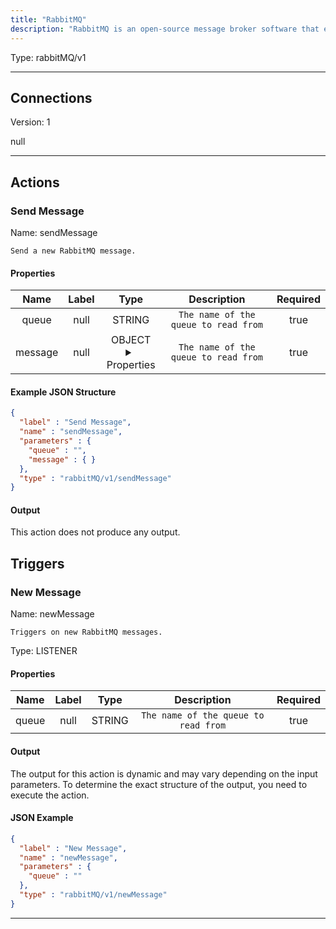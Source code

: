 ```yaml
---
title: "RabbitMQ"
description: "RabbitMQ is an open-source message broker software that enables efficient communication between different systems, applications, and services. It supports multiple messaging protocols and facilitates a reliable and flexible messaging system."
---
```




Type: rabbitMQ/v1

<hr />



## Connections

Version: 1

null



<hr />


## Actions


### Send Message
Name: sendMessage

`Send a new RabbitMQ message.`

#### Properties

|      Name       |      Label     |     Type     |     Description     | Required |
|:---------------:|:--------------:|:------------:|:-------------------:|:--------:|
| queue | null | STRING | `The name of the queue to read from` | true |
| message | null | OBJECT <details> <summary> Properties </summary> &#123;&#125; </details> | `The name of the queue to read from` | true |

#### Example JSON Structure
```json
{
  "label" : "Send Message",
  "name" : "sendMessage",
  "parameters" : {
    "queue" : "",
    "message" : { }
  },
  "type" : "rabbitMQ/v1/sendMessage"
}
```

#### Output

This action does not produce any output.





## Triggers


### New Message
Name: newMessage

`Triggers on new RabbitMQ messages.`

Type: LISTENER

#### Properties

|      Name       |      Label     |     Type     |     Description     | Required |
|:---------------:|:--------------:|:------------:|:-------------------:|:--------:|
| queue | null | STRING | `The name of the queue to read from` | true |


#### Output

The output for this action is dynamic and may vary depending on the input parameters. To determine the exact structure of the output, you need to execute the action.

#### JSON Example
```json
{
  "label" : "New Message",
  "name" : "newMessage",
  "parameters" : {
    "queue" : ""
  },
  "type" : "rabbitMQ/v1/newMessage"
}
```


<hr />


